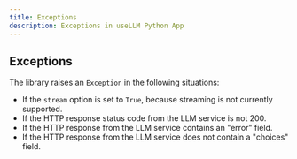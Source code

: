 ```yaml
---
title: Exceptions 
description: Exceptions in useLLM Python App 
---
```



## Exceptions

The library raises an `Exception` in the following situations:

- If the `stream` option is set to `True`, because streaming is not currently supported.
- If the HTTP response status code from the LLM service is not 200.
- If the HTTP response from the LLM service contains an "error" field.
- If the HTTP response from the LLM service does not contain a "choices" field.


